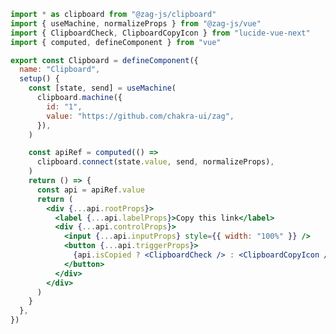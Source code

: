 ```jsx
import * as clipboard from "@zag-js/clipboard"
import { useMachine, normalizeProps } from "@zag-js/vue"
import { ClipboardCheck, ClipboardCopyIcon } from "lucide-vue-next"
import { computed, defineComponent } from "vue"

export const Clipboard = defineComponent({
  name: "Clipboard",
  setup() {
    const [state, send] = useMachine(
      clipboard.machine({
        id: "1",
        value: "https://github.com/chakra-ui/zag",
      }),
    )

    const apiRef = computed(() =>
      clipboard.connect(state.value, send, normalizeProps),
    )
    return () => {
      const api = apiRef.value
      return (
        <div {...api.rootProps}>
          <label {...api.labelProps}>Copy this link</label>
          <div {...api.controlProps}>
            <input {...api.inputProps} style={{ width: "100%" }} />
            <button {...api.triggerProps}>
              {api.isCopied ? <ClipboardCheck /> : <ClipboardCopyIcon />}
            </button>
          </div>
        </div>
      )
    }
  },
})
```

